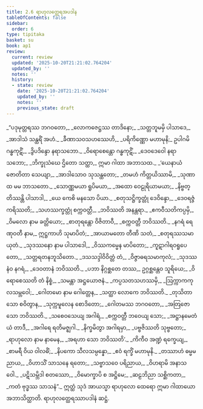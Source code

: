 ```yaml
---
title: 2.6 ရာဟုလတ္ထေရအပဒါန
tableOfContents: false
sidebar:
  order: 6
type: tipitaka
basket: su
book: ap1
review:
  current: review
  updated: '2025-10-20T21:21:02.764204'
  updated_by: ''
  notes: ''
  history:
  - state: review
    date: '2025-10-20T21:21:02.764204'
    updated_by: ''
    notes: ''
    previous_state: draft
---
```



<DynamicBreadcrumb />


<ReviewStatus review={frontmatter.review} showDetails={true} />

<HypothesisAnnotation frontmatter={frontmatter} />

<Division number="68" book="ap1" e="ch" v="20" p="66">

<Paragraph number="773" type="verses" book="ap1">
_“ပဒုမုတ္တရဿ ဘဂဝတော,_  
_လောကဇေဋ္ဌဿ တာဒိနော;_  
_သတ္တဘူမမှိ ပါသာဒေ,_  
_အာဒါသံ သန္ထရိံ အဟံ._  

</Paragraph>

</Division>
<Division number="69" book="ap1" e="ch" v="20" p="66">

<Paragraph number="774" type="verses" book="ap1">
_ခီဏာသဝသဟဿေဟိ,_  
_ပရိကိဏ္ဏော မဟာမုနိ;_  
ဥပါဂမိ ဂန္ဓကုဋိံ,_  
_ဒွိပဒိန္ဒော နရာသဘော._  

</Paragraph>

</Division>
<Division number="70" book="ap1" e="ch" v="20" p="66">

<Paragraph number="775" type="verses" book="ap1">
_ဝိရောစေန္တော ဂန္ဓကုဋိံ,_  
_ဒေဝဒေဝေါ နရာသဘော;_  
_ဘိက္ခုသံဃေ ဌိတော သတ္ထာ,_  
ဣမာ ဂါထာ အဘာသထ._  

</Paragraph>

</Division>
<Division number="71" book="ap1" e="ch" v="20" p="66">

<Paragraph number="776" type="verses" book="ap1">
_‘ယေနာယံ ဇောတိတာ သေယျာ,_  
_အာဒါသောဝ သုသန္ထတော;_  
_တမဟံ ကိတ္တယိဿာမိ,_  
_သုဏာထ မမ ဘာသတော._  

</Paragraph>

</Division>
<Division number="72" book="ap1" e="ch" v="20" p="66">

<Paragraph number="777" type="verses" book="ap1">
_သောဏ္ဏမယာ ရူပိမယာ,_  
_အထော ဝေဠုရိယာမယာ;_  
_နိဗ္ဗတ္တိဿန္တိ ပါသာဒါ,_  
_ယေ ကေစိ မနသော ပိယာ._  

</Paragraph>

</Division>
<Division number="73" book="ap1" e="ch" v="20" p="66">

<Paragraph number="778" type="verses" book="ap1">
_စတုသဋ္ဌိက္ခတ္တုံ ဒေဝိန္ဒော,_  
_ဒေဝရဇ္ဇံ ကရိဿတိ;_  
_သဟဿက္ခတ္တုံ စက္ကဝတ္တီ,_  
_ဘဝိဿတိ အနန္တရာ._  

</Paragraph>

</Division>
<Division number="74" book="ap1" e="ch" v="20" p="66">

<Paragraph number="779" type="verses" book="ap1">
_ဧကဝီသတိကပ္ပမှိ,_  
_ဝိမလော နာမ ခတ္တိယော;_  
_စာတုရန္တော ဝိဇိတာဝီ,_  
_စက္ကဝတ္တီ ဘဝိဿတိ._  

</Paragraph>

</Division>
<Division number="75" book="ap1" e="ch" v="20" p="66">

<Paragraph number="780" type="verses" book="ap1">
_နဂရံ ရေဏုဝတီ နာမ,_  
ဣဋ္ဌကာဟိ သုမာပိတံ;_  
_အာယာမတော တီဏိ သတံ,_  
_စတုရဿသမာယုတံ._  

</Paragraph>

</Division>
<Division number="76" book="ap1" e="ch" v="20" p="66">

<Paragraph number="781" type="verses" book="ap1">
_သုဒဿနော နာမ ပါသာဒေါ,_  
_ဝိဿကမ္မေန မာပိတော;_  
_ကူဋာဂါရဝရူပေတော,_  
_သတ္တရတနဘူသိတော._  

</Paragraph>

</Division>
<Division number="77" book="ap1" e="ch" v="20" p="67">

<Paragraph number="782" type="verses" book="ap1">
_ဒသသဒ္ဒါဝိဝိတ္တံ တံ,_  
_ဝိဇ္ဇာဓရသမာကုလံ;_  
_သုဒဿနံဝ နဂရံ,_  
_ဒေဝတာနံ ဘဝိဿတိ._  

</Paragraph>

</Division>
<Division number="78" book="ap1" e="ch" v="20" p="67">

<Paragraph number="783" type="verses" book="ap1">
_ပဘာ နိဂ္ဂစ္ဆတေ တဿ,_  
ဥဂ္ဂစ္ဆန္တေဝ သူရိယေ;_  
_ဝိရောစေဿတိ တံ နိစ္စံ,_  
_သမန္တာ အဋ္ဌယောဇနံ._  

</Paragraph>

</Division>
<Division number="79" book="ap1" e="ch" v="20" p="67">

<Paragraph number="784" type="verses" book="ap1">
_ကပ္ပသတသဟဿမှိ,_  
_ဩက္ကာကကုလသမ္ဘဝေါ;_  
_ဂေါတမော နာမ ဂေါတ္တေန,_  
_သတ္ထာ လောကေ ဘဝိဿတိ._  

</Paragraph>

</Division>
<Division number="80" book="ap1" e="ch" v="20" p="67">

<Paragraph number="785" type="verses" book="ap1">
_တုသိတာ သော စဝိတွာန,_  
_သုက္ကမူလေန စောဒိတော;_  
_ဂေါတမဿ ဘဂဝတော,_  
_အတြဇော သော ဘဝိဿတိ._  

</Paragraph>

</Division>
<Division number="81" book="ap1" e="ch" v="20" p="67">

<Paragraph number="786" type="verses" book="ap1">
_သစေဝသေယျ အဂါရံ,_  
_စက္ကဝတ္တီ ဘဝေယျ သော;_  
_အဋ္ဌာနမေတံ ယံ တာဒီ,_  
_အဂါရေ ရတိမဇ္ဈဂါ._  

</Paragraph>

</Division>
<Division number="82" book="ap1" e="ch" v="20" p="67">

<Paragraph number="787" type="verses" book="ap1">
_နိက္ခမိတွာ အဂါရမှာ,_  
_ပဗ္ဗဇိဿတိ သုဗ္ဗတော;_  
_ရာဟုလော နာမ နာမေန,_  
_အရဟာ သော ဘဝိဿတိ’._  

</Paragraph>

</Division>
<Division number="83" book="ap1" e="ch" v="20" p="67">

<Paragraph number="788" type="verses" book="ap1">
_ကိကီဝ အဏ္ဍံ ရက္ခေယျ,_  
_စာမရီ ဝိယ ဝါလဓိံ;_  
_နိပကော သီလသမ္ပန္နော,_  
_ဧဝံ ရက္ခိံ မဟာမုနိ._  

</Paragraph>

</Division>
<Division number="84" book="ap1" e="ch" v="20" p="67">

<Paragraph number="789" type="verses" book="ap1">
_တဿာဟံ ဓမ္မမညာယ,_  
_ဝိဟာသိံ သာသနေ ရတော;_  
_သဗ္ဗာသဝေ ပရိညာယ,_  
_ဝိဟရာမိ အနာသဝေါ._  

</Paragraph>

</Division>
<Division number="85" book="ap1" e="ch" v="20" p="67">

<Paragraph number="790" type="verses" book="ap1">
_ပဋိသမ္ဘိဒါ စတဿော,_  
_ဝိမောက္ခာပိ စ အဋ္ဌိမေ;_  
_ဆဠဘိညာ သစ္ဆိကတာ,_  
_ကတံ ဗုဒ္ဓဿ သာသနံ”._  

</Paragraph>

<Paragraph number="791" book="ap1">
ဣတ္ထံ သုဒံ အာယသ္မာ ရာဟုလော ထေရော ဣမာ ဂါထာယော အဘာသိတ္ထာတိ.

</Paragraph>
</Division>

<Paragraph number="792" type="center" book="ap1">
ရာဟုလတ္ထေရဿာပဒါနံ ဆဋ္ဌံ.
</Paragraph>